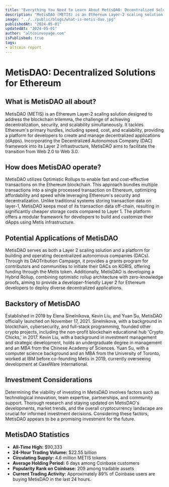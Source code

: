 ```yaml
---
title: "Everything You Need to Learn About MetisDAO: Decentralized Solutions for Ethereum"
description: "MetisDAO (METIS) is an Ethereum Layer-2 scaling solution designed to address the blockchain trilemma, the challenge of achieving decentralization, security, and scalability simultaneously. It tackles Ethereum's primary hurdles, including speed, cost, and scalability, providing a platform for developers to create and manage decentralized applications (dApps). Incorporating the Decentralized Autonomous Company (DAC) framework into its Layer 2 infrastructure, MetisDAO aims to facilitate the transition from Web 2.0 to Web 3.0."
image: "../../public/blogs/what-is-metis-dao.jpg"
publishedAt: "2024-05-01"
updatedAt: "2024-05-01"
author: "altcoinvoyage.com"
isPublished: true
tags:
- altcoin report
---
```


# MetisDAO: Decentralized Solutions for Ethereum

## What is MetisDAO all about?

MetisDAO (METIS) is an Ethereum Layer-2 scaling solution designed to address the blockchain trilemma, the challenge of achieving decentralization, security, and scalability simultaneously. It tackles Ethereum's primary hurdles, including speed, cost, and scalability, providing a platform for developers to create and manage decentralized applications (dApps). Incorporating the Decentralized Autonomous Company (DAC) framework into its Layer 2 infrastructure, MetisDAO aims to facilitate the transition from Web 2.0 to Web 3.0.

## How does MetisDAO operate?

MetisDAO utilizes Optimistic Rollups to enable fast and cost-effective transactions on the Ethereum blockchain. This approach bundles multiple transactions into a single processed transaction on Ethereum, optimizing affordability and speed while leveraging Ethereum's security and decentralization. Unlike traditional systems storing transaction data on layer-1, MetisDAO keeps most of its transaction data off-chain, resulting in significantly cheaper storage costs compared to Layer 1. The platform offers a modular framework for developers to build and customize their dApps using Metis infrastructure.

## Potential Applications of MetisDAO

MetisDAO serves as both a Layer 2 scaling solution and a platform for building and operating decentralized autonomous companies (DACs). Through its DAOTribution Campaign, it provides a grants program for contributors and communities to initiate their DACs on KORIS, offering funding through the Metis token. Additionally, MetisDAO is developing a Hybrid Rollup, combining optimistic rollup architecture with zero-knowledge proofs, aiming to provide a developer-friendly Layer 2 for Ethereum developers to deploy diverse decentralized applications.

## Backstory of MetisDAO

Established in 2019 by Elena Sinelnikova, Kevin Liu, and Yuan Su, MetisDAO officially launched on November 17, 2021. Sinelnikova, with a background in blockchain, cybersecurity, and full-stack programming, founded other crypto projects, including the non-profit blockchain educational hub 'Crypto Chicks,' in 2017. Kevin Liu, with a background in investment management and strategic development, holds an undergraduate degree in management and an MBA from the Chinese Academy of Sciences. Yuan Su, with a computer science background and an MBA from the University of Toronto, worked at IBM before co-founding Metis in 2019, currently overseeing development at CaseWare International.

## Investment Considerations

Determining the viability of investing in MetisDAO involves factors such as technological innovation, team expertise, partnerships, and community support. Thorough research and staying updated on MetisDAO's developments, market trends, and the overall cryptocurrency landscape are crucial for informed investment decisions. Considering these factors, MetisDAO appears to be a promising investment for the future.

## MetisDAO Statistics

- **All-Time High:** $90,333
- **24-Hour Trading Volume:** $22.55 billion
- **Circulating Supply:** 4.6 million METIS tokens
- **Average Holding Period:** 6 days among Coinbase customers
- **Popularity Rank on Coinbase:** 209 among tradable assets
- **Current Trading Activity:** Approximately 89% of Coinbase users are buying MetisDAO in the last 24 hours.
